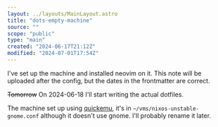 ```yaml
---
layout: ../layouts/MainLayout.astro
title: "dots-empty-machine"
source: ""
scope: "public"
type: "main"
created: "2024-06-17T21:12Z"
modified: "2024-07-01T17:54Z"
---
```


I've set up the machine and installed neovim on it. This note will be uploaded after the config, but the dates in the frontmatter are correct.

~~Tomorrow~~ On 2024-06-18 I'll start writing the actual dotfiles.

The machine set up using [quickemu](/quickemu), it's in `~/vms/nixos-unstable-gnome.conf` although it doesn't use gnome. I'll probably rename it later.